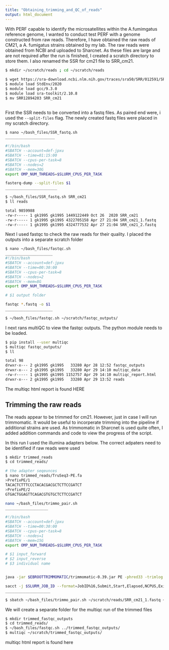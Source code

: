 ```yaml
---
title: "Obtaining_trimming_and_QC_of_reads"
output: html_document
---
```


With PERF capable to identify the microsatellites within the A.fumimgatus reference genome, I wanted to conduct test PERF with a genome constructed from raw reads.
Therefore, I have obtained the raw reads of CM21, a A. fumigatus strains obtained by my lab. The raw reads were obtained from NCBI and uploaded to Sharcnet. As these files are large and are not required after the run is finished, I created a scratch directory to store them. I also renamed the SSR for cm21 file to SRR_cm21.

```bash
$ mkdir ~/scratch/reads ; cd ~/scratch/reads
 
$ wget https://sra-download.ncbi.nlm.nih.gov/traces/sra50/SRR/012591/SRR12894203
$ module load StdEnv/2020
$ module load gcc/9.3.0
$ module load sra-toolkit/2.10.8
$ mv SRR12894203 SRR_cm21
 
```
 
 
First the SSR needs to be converted into a fastq files. As paired end were, i used the ```--split-files``` flag. The newly created fastq files were placed in my scratch directory.

```bash

$ nano ~/bash_files/SSR_fastq.sh
______________________

#!/bin/bash
#SBATCH --account=def-jpxu
#SBATCH --time=01:15:00
#SBATCH --cpus-per-task=8
#SBATCH --nodes=2
#SBATCH --mem=30G
export OMP_NUM_THREADS=$SLURM_CPUS_PER_TASK

fasterq-dump --split-files $1
_______________________

$ ~/bash_files/SSR_fastq.sh SRR_cm21
$ ll reads

total 9859988
-rw-r----- 1 gk1995 gk1995 1449122449 Oct 26  2020 SRR_cm21
-rw-r----- 1 gk1995 gk1995 4322705158 Apr 27 21:04 SRR_cm21_1.fastq
-rw-r----- 1 gk1995 gk1995 4324777532 Apr 27 21:04 SRR_cm21_2.fastq

```

Next I used fastqc to check the raw reads for their quality. I placed the outputs into a separate scratch folder

```bash
$ nano ~/bash_files/fastqc.sh
_____________________
#!/bin/bash
#SBATCH --account=def-jpxu
#SBATCH --time=00:30:00
#SBATCH --cpus-per-task=8
#SBATCH --nodes=2
#SBATCH --mem=8G
export OMP_NUM_THREADS=$SLURM_CPUS_PER_TASK

# $1 output folder

fastqc *.fastq -o $1
_____________________

$ ~/bash_files/fastqc.sh ~/scratch/fastqc_outputs/

```

I next rans multiQC to view the fastqc outputs. The python module needs to be loaded.
```bash
$ pip install --user multiqc
$ multiqc fastqc_outputs/
$ ll

total 98
drwxr-x--- 2 gk1995 gk1995   33280 Apr 28 12:52 fastqc_outputs
drwxr-x--- 2 gk1995 gk1995   33280 Apr 29 14:10 multiqc_data
-rw-r----- 1 gk1995 gk1995 1152757 Apr 29 14:10 multiqc_report.html
drwxr-x--- 2 gk1995 gk1995   33280 Apr 29 13:52 reads
```
The multiqc html report is found HERE

## Trimming the raw reads

The reads appear to be trimmed for cm21. However, just in case I will run trimmomatic. It would be useful to incorperate trimming into the pipeline if additional strains are used. As trimmomatic in Sharcnet is used quite often, I added addition commands and code to view the progress of the script. 

In this run I used the illumina adapters below. The correct adpaters need to be identified if raw reads were used


```bash
$ mkdir trimmed_reads
$ cd trimmed_reads/

# the adapter seqeunces
$ nano trimmed_reads/TruSeq3-PE.fa
>PrefixPE/1
TACACTCTTTCCCTACACGACGCTCTTCCGATCT
>PrefixPE/2
GTGACTGGAGTTCAGACGTGTGCTCTTCCGATCT

nano ~/bash_files/trimmo_pair.sh
___________________

#!/bin/bash
#SBATCH --account=def-jpxu
#SBATCH --time=00:30:00
#SBATCH --cpus-per-task=8
#SBATCH --nodes=1
#SBATCH --mem=15G
export OMP_NUM_THREADS=$SLURM_CPUS_PER_TASK

# $1 input_forward
# $2 input_reverse
# $3 individual name


java -jar $EBROOTTRIMMOMATIC/trimmomatic-0.39.jar PE -phred33 -trimlog logfile $1 $2 $3_output_forward_paired.fastq $3_output_forward_unpaired.fastq $3_output_reverse_paired.fastq  $3_output_reverse_unpaired.fastq  ILLUMINACLIP:TruSeq3-PE.fa:2>

sacct -j $SLURM_JOB_ID --format=JobID%16,Submit,Start,Elapsed,NCPUS,ExitCode,NodeList%8
____________________

$ sbatch ~/bash_files/trimmo_pair.sh ~/scratch/reads/SRR_cm21_1.fastq ~/scratch/reads/SRR_cm21_2.fastq cm21
```


We will create a separate folder for the multiqc run of the trimmed files

```bash
$ mkdir trimmed_fastqc_outputs
$ cd trimmed_reads/
$ ~/bash_files/fastqc.sh ../trimmed_fastqc_outputs/
$ multiqc ~/scratch/trimmed_fastqc_outputs/

```

multiqc html report is found here























